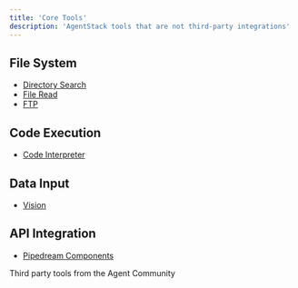 ```yaml
---
title: 'Core Tools'
description: 'AgentStack tools that are not third-party integrations'
---
```


## File System

- [Directory Search](/tools/tool/dir_search)
- [File Read](/tools/tool/file_read)
- [FTP](/tools/tool/ftp)

## Code Execution

- [Code Interpreter](/tools/tool/code-interpreter)

## Data Input
- [Vision](/tools/tool/vision)

## API Integration
- [Pipedream Components](/tools/tool/pipedream)

<CardGroup cols={1}>
  <Card
    title="Community Tools"
    icon="hammer"
    href="/tools/community"
  >
    Third party tools from the Agent Community
  </Card>
</CardGroup>

